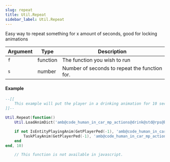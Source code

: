 ```yaml
---
slug: repeat
title: Util.Repeat
sidebar_label: Util.Repeat
---
```


Easy way to repeat something for x amount of seconds, good for locking animations

Argument | Type | Description
--- | --- | ---
`f` | function | The function you wish to run
`s` | number | Number of seconds to repeat the function for.
#### Example
```lua
--[[
	This example will put the player in a drinking animation for 10 seconds.
]]--

Util.Repeat(function() 
	Util.LoadAnimDict('amb@code_human_in_car_mp_actions@drink@std@rps@base')

	if not IsEntityPlayingAnim(GetPlayerPed(-1), 'amb@code_human_in_car_mp_actions@drink@std@rps@base', 'idle_a', 3) then
		TaskPlayAnim(GetPlayerPed(-1), 'amb@code_human_in_car_mp_actions@drink@std@rps@base', 'idle_a', 8.0, 1.0, -1, 16, 0, 0, 0, 0)
	end
end, 10)
``` 
```javascript
	// This function is not available in javascript.
```
